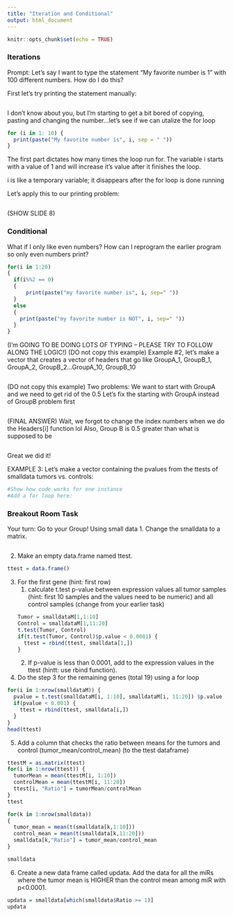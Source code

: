 ---
title: "Iteration and Conditional"
output: html_document
---

```{r setup, include=FALSE}
knitr::opts_chunk$set(echo = TRUE)
```

### Iterations
Prompt: Let's say I want to type the statement "My favorite number is 1" with 100 different numbers. How do I do this? 

First let's try printing the statement manually: 
```{r}

```

I don't know about you, but I'm starting to get a bit bored of copying, pasting and changing the number...let's see if we can utalize the for loop

```{r}
for (i in 1: 10) {
  print(paste("My favorite number is", i, sep = " "))
}
```

The first part dictates how many times the loop run for. The variable i starts with a value of 1 and will increase it's value after it finishes the loop.

i is like a temporary variable; it disappears after the for loop is done running

Let's apply this to our printing problem: 
```{r}

```

(SHOW SLIDE 8)

### Conditional
What if I only like even numbers? How can I reprogram the earlier program so only even numbers print? 
```{r}
for(i in 1:20)
{
  if(i%%2 == 0)
  {
      print(paste("my favorite number is", i, sep=" "))
  }
  else 
  {
    print(paste("my favorite number is NOT", i, sep=" "))
  }
}
```


(I'm GOING TO BE DOING LOTS OF TYPING -- PLEASE TRY TO FOLLOW ALONG THE LOGIC!)
(DO not copy this example)
Example #2, let's make a vector that creates a vector of headers that go like GroupA_1, GroupB_1, GroupA_2, GroupB_2...GroupA_10, GroupB_10
```{r}

```


(DO not copy this example)
Two problems: We want to start with GroupA and we need to get rid of the 0.5
Let's fix the starting with GroupA instead of GroupB problem first

```{r}

```



(FINAL ANSWER)
Wait, we forgot to change the index numbers when we do the Headers[i] function lol
Also, Group B is 0.5 greater than what is supposed to be

```{r}

```

Great we did it! 

EXAMPLE 3: Let's make a vector containing the pvalues from the ttests of smalldata tumors vs. controls: 
```{r}
#Show how code works for one instance
#Add a for loop here: 
```



### Breakout Room Task
Your turn: 
Go to your Group!
Using small data
1. Change the smalldata to a matrix.
```{r}

```

2. Make an empty data.frame named ttest.
```{r}
ttest = data.frame()
```

3. For the first gene (hint: first row) 
      1. calculate t.test p-value between expression values all tumor samples (hint: first 10 samples and the 
         values need to be numeric) and all control samples (change from your earlier task)
```{r}
Tumor = smalldataM[1,1:10]
Control = smalldataM[1,11:20]
t.test(Tumor, Control)
if(t.test(Tumor, Control)$p.value < 0.0001) {
  ttest = rbind(ttest, smalldata[1,])
}
```
         
      2. If p-value is less than 0.0001, add to the expression values in the ttest (hintt: use rbind 
         function).
4. Do the step 3 for the remaining genes (total 19) using a for loop
```{r}
for(i in 1:nrow(smalldataM)) {
  pvalue = t.test(smalldataM[i, 1:10], smalldataM[i, 11:20]) $p.value
  if(pvalue < 0.001) {
    ttest = rbind(ttest, smalldata[i,])
  }
}
head(ttest)
```

5. Add a column that checks the ratio between means for the tumors and control (tumor_mean/control_mean) (to the ttest dataframe)
```{r}
ttestM = as.matrix(ttest)
for(i in 1:nrow(ttest)) {
  tumorMean = mean(ttestM[i, 1:10])
  controlMean = mean(ttestM[i, 11:20])
  ttest[i, "Ratio"] = tumorMean/controlMean
}
ttest

for(k in 1:nrow(smalldata))
{
  tumor_mean = mean(t(smalldata[k,1:10]))
  control_mean = mean(t(smalldata[k,11:20]))
  smalldata[k,"Ratio"] = tumor_mean/control_mean
}

smalldata
```

6. Create a new data frame called updata. Add the data for all the miRs where the tumor mean is HIGHER than the control mean among miR with p<0.0001.
```{r}
updata = smalldata[which(smalldata$Ratio >= 1)]
updata
```

